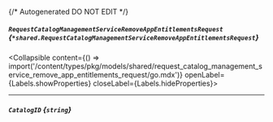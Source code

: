 {/* Autogenerated DO NOT EDIT  */}

##### `RequestCatalogManagementServiceRemoveAppEntitlementsRequest` *{`*shared.RequestCatalogManagementServiceRemoveAppEntitlementsRequest`}*
<Collapsible content={() => import('/content/types/pkg/models/shared/request_catalog_management_service_remove_app_entitlements_request/go.mdx')} openLabel={Labels.showProperties} closeLabel={Labels.hideProperties}>
</Collapsible>

---
##### `CatalogID` *{`string`}*


